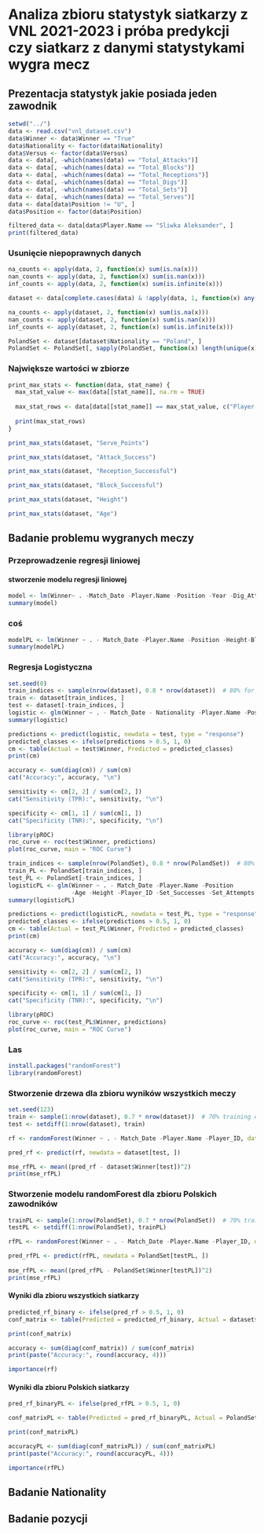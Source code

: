 # Analiza zbioru statystyk siatkarzy z VNL 2021-2023 i próba predykcji czy siatkarz z danymi statystykami wygra mecz

## Prezentacja statystyk jakie posiada jeden zawodnik

```r
setwd("../")
data <- read.csv("vnl_dataset.csv")
data$Winner <- data$Winner == "True"
data$Nationality <- factor(data$Nationality)
data$Versus <- factor(data$Versus)
data <- data[, -which(names(data) == "Total_Attacks")]
data <- data[, -which(names(data) == "Total_Blocks")]
data <- data[, -which(names(data) == "Total_Receptions")]
data <- data[, -which(names(data) == "Total_Digs")]
data <- data[, -which(names(data) == "Total_Sets")]
data <- data[, -which(names(data) == "Total_Serves")]
data <- data[data$Position != "U", ]
data$Position <- factor(data$Position)

filtered_data <- data[data$Player.Name == "Sliwka Aleksander", ]
print(filtered_data)
```
### Usunięcie niepoprawnych danych

```r
na_counts <- apply(data, 2, function(x) sum(is.na(x)))
nan_counts <- apply(data, 2, function(x) sum(is.nan(x)))
inf_counts <- apply(data, 2, function(x) sum(is.infinite(x)))

dataset <- data[complete.cases(data) & !apply(data, 1, function(x) any(is.nan(x) | is.infinite(x))), ]

na_counts <- apply(dataset, 2, function(x) sum(is.na(x)))
nan_counts <- apply(dataset, 2, function(x) sum(is.nan(x)))
inf_counts <- apply(dataset, 2, function(x) sum(is.infinite(x)))

PolandSet <- dataset[dataset$Nationality == "Poland", ]
PolandSet <- PolandSet[, sapply(PolandSet, function(x) length(unique(x)) > 1)]
```
### Największe wartości w zbiorze
```r
print_max_stats <- function(data, stat_name) {
  max_stat_value <- max(data[[stat_name]], na.rm = TRUE)
  
  max_stat_rows <- data[data[[stat_name]] == max_stat_value, c("Player.Name", stat_name)]
  
  print(max_stat_rows)
}

print_max_stats(dataset, "Serve_Points")

print_max_stats(dataset, "Attack_Success")

print_max_stats(dataset, "Reception_Successful")

print_max_stats(dataset, "Block_Successful")

print_max_stats(dataset, "Height")

print_max_stats(dataset, "Age")
```

## Badanie problemu wygranych meczy

### Przeprowadzenie regresji liniowej


#### stworzenie modelu regresji liniowej

```r
model <- lm(Winner~ . -Match_Date -Player.Name -Position -Year -Dig_Attempts -Set_Successes -Reception_Attemps -Age -Player_ID,data=dataset)
summary(model)
```

### coś

```r
modelPL <- lm(Winner ~ . - Match_Date -Player.Name -Position -Height-Block_Successful -Set_Successes -Dig_Attempts -Reception_Attemps -Player_ID -Age -Attack_Attempts -Serve_Attempts -Set_Attempts -Block_Rebounds -Set_Errors, data = PolandSet)
summary(modelPL)

```

### Regresja Logistyczna

```r
set.seed(0) 
train_indices <- sample(nrow(dataset), 0.8 * nrow(dataset))  # 80% for training
train <- dataset[train_indices, ]
test <- dataset[-train_indices, ]
logistic <- glm(Winner ~ . - Match_Date - Nationality -Player.Name -Position -Reception_Successful -Dig_Attempts -Set_Successes -Year -Player_ID -Reception_Attemps -Block_Rebounds, family = binomial, data = train)
summary(logistic)
```

```r
predictions <- predict(logistic, newdata = test, type = "response")
predicted_classes <- ifelse(predictions > 0.5, 1, 0)
cm <- table(Actual = test$Winner, Predicted = predicted_classes)
print(cm)
```

```r
accuracy <- sum(diag(cm)) / sum(cm)
cat("Accuracy:", accuracy, "\n")

sensitivity <- cm[2, 2] / sum(cm[2, ])
cat("Sensitivity (TPR):", sensitivity, "\n")

specificity <- cm[1, 1] / sum(cm[1, ])
cat("Specificity (TNR):", specificity, "\n")
```

```r
library(pROC)
roc_curve <- roc(test$Winner, predictions)
plot(roc_curve, main = "ROC Curve")
```

```r
train_indices <- sample(nrow(PolandSet), 0.8 * nrow(PolandSet))  # 80% for training
train_PL <- PolandSet[train_indices, ]
test_PL <- PolandSet[-train_indices, ]
logisticPL <- glm(Winner ~ . - Match_Date -Player.Name -Position
                  -Age -Height -Player_ID -Set_Successes -Set_Attempts -Versus  -Block_Successful -Dig_Attempts -Serve_Attempts -Block_Rebounds -Attack_Attempts -Reception_Errors -Reception_Errors -Reception_Attemps, family = binomial, data = train_PL)
summary(logisticPL)
```

```r
predictions <- predict(logisticPL, newdata = test_PL, type = "response")
predicted_classes <- ifelse(predictions > 0.5, 1, 0)
cm <- table(Actual = test_PL$Winner, Predicted = predicted_classes)
print(cm)
```

```r
accuracy <- sum(diag(cm)) / sum(cm)
cat("Accuracy:", accuracy, "\n")

sensitivity <- cm[2, 2] / sum(cm[2, ])
cat("Sensitivity (TPR):", sensitivity, "\n")

specificity <- cm[1, 1] / sum(cm[1, ])
cat("Specificity (TNR):", specificity, "\n")
```

```r
library(pROC)
roc_curve <- roc(test_PL$Winner, predictions)
plot(roc_curve, main = "ROC Curve")
```

### Las

```r
install.packages("randomForest")
library(randomForest)
```
### Stworzenie drzewa dla zbioru wyników wszystkich meczy
```r
set.seed(123)
train <- sample(1:nrow(dataset), 0.7 * nrow(dataset))  # 70% training data
test <- setdiff(1:nrow(dataset), train)

rf <- randomForest(Winner ~ . - Match_Date -Player.Name -Player_ID, data = dataset, subset = train, importance = TRUE)

pred_rf <- predict(rf, newdata = dataset[test, ])

mse_rfPL <- mean((pred_rf - dataset$Winner[test])^2)
print(mse_rfPL)
```
### Stworzenie modelu randomForest dla zbioru Polskich zawodników
```r
trainPL <- sample(1:nrow(PolandSet), 0.7 * nrow(PolandSet))  # 70% training data
testPL <- setdiff(1:nrow(PolandSet), trainPL)

rfPL <- randomForest(Winner ~ . - Match_Date -Player.Name -Player_ID, data = PolandSet, subset = trainPL, importance = TRUE)

pred_rfPL <- predict(rfPL, newdata = PolandSet[testPL, ])
  
mse_rfPL <- mean((pred_rfPL - PolandSet$Winner[testPL])^2)
print(mse_rfPL)
```
#### Wyniki dla zbioru wszystkich siatkarzy
```r
predicted_rf_binary <- ifelse(pred_rf > 0.5, 1, 0)
conf_matrix <- table(Predicted = predicted_rf_binary, Actual = dataset$Winner[test])

print(conf_matrix)

accuracy <- sum(diag(conf_matrix)) / sum(conf_matrix)
print(paste("Accuracy:", round(accuracy, 4)))
```
```r
importance(rf)
```
#### Wyniki dla zbioru Polskich siatkarzy
```r
pred_rf_binaryPL <- ifelse(pred_rfPL > 0.5, 1, 0)

conf_matrixPL <- table(Predicted = pred_rf_binaryPL, Actual = PolandSet$Winner[testPL])

print(conf_matrixPL)

accuracyPL <- sum(diag(conf_matrixPL)) / sum(conf_matrixPL)
print(paste("Accuracy:", round(accuracyPL, 4)))
```
```r
importance(rfPL)
```

## Badanie Nationality
## Badanie pozycji